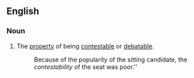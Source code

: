==English==

===Noun===
{{en-noun|-}}

# The [[property]] of being [[contestable]] or [[debatable]].
#: Because of the popularity of the sitting candidate, the ''contestability'' of the seat was poor.''